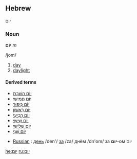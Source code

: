 ==Hebrew==
יום
===Noun===
'''יוֹם''' ''m''

/jom/ 

# [[day]]
# [[daylight]]

====Derived terms====
*[[יום השבת|יוֹם הַשַׁבָּת]]
*[[יום חמישי|יוֹם חֲמִישִׁי]]
*[[יום כיפור|יוֹם כִּיפּוּר]]
*[[יום ראשון|יוֹם רִאשׁוֹן]]
*[[יום רביעי|יוֹם רְבִיעִי]]
*[[יום שישי|יוֹם שִׁישִּׁי]]
*[[יום שלישי|יוֹם שְׁלִישִׁי]]
*[[יום שני|יוֹם שֵׁנִי]]

*[[Russian]] : [[день]] /den'/ [[за]] /za/ днём /dn'om/ за '''יום'''-ом יום

[[he:יום]]
[[ru:יום]]